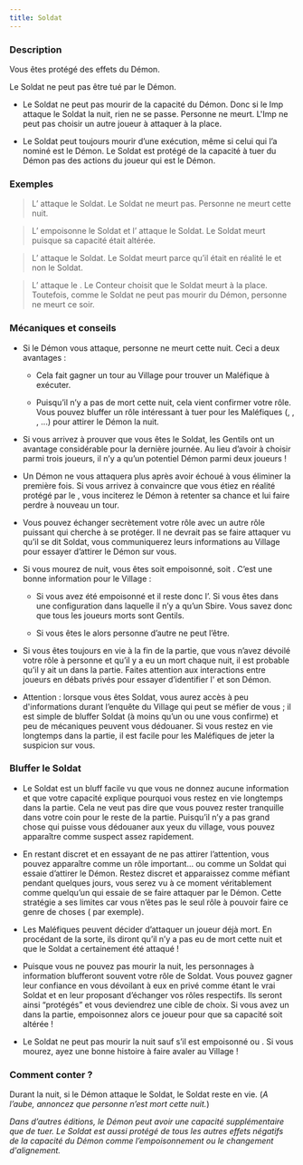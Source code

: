 ```yaml
---
title: Soldat
---
```



<Role SOLDAT header />

### Description

Vous êtes protégé des effets du Démon.

Le Soldat ne peut pas être tué par le Démon.

-	Le Soldat ne peut pas mourir de la capacité du Démon. Donc si le Imp attaque le Soldat la nuit, rien ne se passe. Personne ne meurt. L'Imp ne peut pas choisir un autre joueur à attaquer à la place.

-	Le Soldat peut toujours mourir d’une exécution, même si celui qui l’a nominé est le Démon. Le Soldat est protégé de la capacité à tuer du Démon pas des actions du joueur qui est le Démon.

### Exemples

> L’<Role IMP /> attaque le Soldat. Le Soldat ne meurt pas. Personne ne meurt cette nuit.

> L’<Role EMPOISONNEUR /> empoisonne le Soldat et l’<Role IMP /> attaque le Soldat. Le Soldat meurt puisque sa capacité était altérée.

> L’<Role IMP /> attaque le Soldat. Le Soldat meurt parce qu’il était en réalité le <Role SOULARD /> et non le Soldat.

> L’<Role IMP /> attaque le <Role MAIRE />. Le Conteur choisit que le Soldat meurt à la place. Toutefois, comme le Soldat ne peut pas mourir du Démon, personne ne meurt ce soir.


### Mécaniques et conseils

- Si le Démon vous attaque, personne ne meurt cette nuit. Ceci a deux avantages :

    - Cela fait gagner un tour au Village pour trouver un Maléfique à exécuter.

    - Puisqu’il n’y a pas de mort cette nuit, cela vient confirmer votre rôle. Vous pouvez bluffer un rôle intéressant à tuer pour les Maléfiques (<Role VOYANTE />, <Role CROQUE_MORT />, <Role EMPATHIQUE />, <Role MERCENAIRE />...) pour attirer le Démon la nuit.

- Si vous arrivez à prouver que vous êtes le Soldat, les Gentils ont un avantage considérable pour la dernière journée. Au lieu d’avoir à choisir parmi trois joueurs, il n’y a qu’un potentiel Démon parmi deux joueurs !

- Un Démon ne vous attaquera plus après avoir échoué à vous éliminer la première fois. Si vous arrivez à convaincre que vous étiez en réalité protégé par le <Role MOINE />, vous inciterez le Démon à retenter sa chance et lui faire perdre à nouveau un tour.

- Vous pouvez échanger secrètement votre rôle avec un autre rôle puissant qui cherche à se protéger. Il ne devrait pas se faire attaquer vu qu’il se dit Soldat, vous communiquerez leurs informations au Village pour essayer d’attirer le Démon sur vous.

- Si vous mourez de nuit, vous êtes soit empoisonné, soit <Role SOULARD />. C’est une bonne information pour le Village :

    - Si vous avez été empoisonné et il reste donc l’<Role EMPOISONNEUR />. Si vous êtes dans une configuration dans laquelle il n’y a qu’un Sbire. Vous savez donc que tous les joueurs morts sont Gentils.

    - Si vous êtes le <Role SOULARD /> alors personne d’autre ne peut l’être.

- Si vous êtes toujours en vie à la fin de la partie, que vous n’avez dévoilé votre rôle à personne et qu’il y a eu un mort chaque nuit, il est probable qu’il y ait un <Role ESPION /> dans la partie. Faites attention aux interactions entre joueurs en débats privés pour essayer d’identifier l'<Role ESPION /> et son Démon.

- Attention : lorsque vous êtes Soldat, vous aurez accès à peu d'informations durant l’enquête du Village qui peut se méfier de vous ; il est simple de bluffer Soldat (à moins qu’un <Role GARDIEN /> ou une <Role LAVANDIERE /> vous confirme) et peu de mécaniques peuvent vous dédouaner. Si vous restez en vie longtemps dans la partie, il est facile pour les Maléfiques de jeter la suspicion sur vous. 


### Bluffer le Soldat

- Le Soldat est un bluff facile vu que vous ne donnez aucune information et que votre capacité explique pourquoi vous restez en vie longtemps dans la partie. Cela ne veut pas dire que vous pouvez rester tranquille dans votre coin pour le reste de la partie. Puisqu’il n’y a pas grand chose qui puisse vous dédouaner aux yeux du village, vous pouvez apparaître comme suspect assez rapidement. 

- En restant discret et en essayant de ne pas attirer l’attention, vous pouvez apparaître comme un rôle important… ou comme un Soldat qui essaie d’attirer le Démon. Restez discret et apparaissez comme méfiant pendant quelques jours, vous serez vu à ce moment véritablement comme quelqu’un qui essaie de se faire attaquer par le Démon. Cette stratégie a ses limites car vous n’êtes pas le seul rôle à pouvoir faire ce genre de choses (<Role GARDIEN /> par exemple).

- Les Maléfiques peuvent décider d’attaquer un joueur déjà mort. En procédant de la sorte, ils diront qu’il n’y a pas eu de mort cette nuit et que le Soldat a certainement été attaqué !

- Puisque vous ne pouvez pas mourir la nuit, les personnages à information blufferont souvent votre rôle de Soldat. Vous pouvez gagner leur confiance en vous dévoilant à eux en privé comme étant le vrai Soldat et en leur proposant d’échanger vos rôles respectifs. Ils seront ainsi “protégés” et vous deviendrez une cible de choix. Si vous avez un <Role EMPOISONNEUR /> dans la partie, empoisonnez alors ce joueur pour que sa capacité soit altérée !

- Le Soldat ne peut pas mourir la nuit sauf s’il est empoisonné ou <Role SOULARD />. Si vous mourez, ayez une bonne histoire à faire avaler au Village !

### Comment conter ?

Durant la nuit, si le Démon attaque le Soldat, le Soldat reste en vie. (_A l’aube, annoncez que personne n’est mort cette nuit._)

_Dans d’autres éditions, le Démon peut avoir une capacité supplémentaire que de tuer. Le Soldat est aussi protégé de tous les autres effets négatifs de la capacité du Démon comme l’empoisonnement ou le changement d'alignement._
